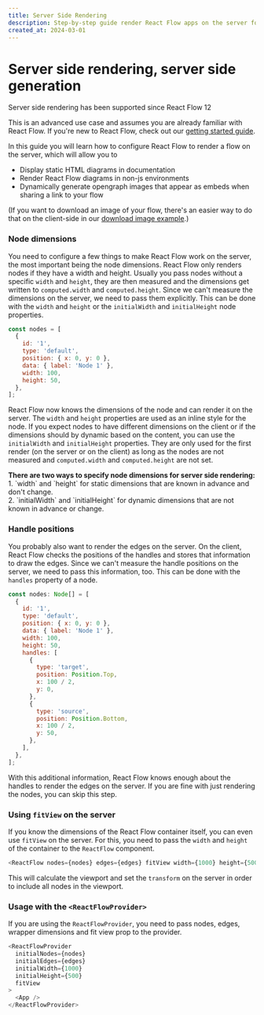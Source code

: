 ```yaml
---
title: Server Side Rendering
description: Step-by-step guide render React Flow apps on the server for displaying static flows, dynamically generating images from flows, or rendering graphs in non-javascript environments
created_at: 2024-03-01
---
```


# Server side rendering, server side generation


<Callout type="info">
  Server side rendering has been supported since React Flow 12
</Callout>

This is an advanced use case and assumes you are already familiar with React Flow. If you're new to React Flow, check out our [getting started guide](/learn/getting-started/installation-and-requirements).

In this guide you will learn how to configure React Flow to render a flow on the server, which will allow you to

- Display static HTML diagrams in documentation
- Render React Flow diagrams in non-js environments
- Dynamically generate opengraph images that appear as embeds when sharing a link to your flow

(If you want to download an image of your flow, there's an easier way to do that on the client-side in our [download image example](/examples/misc/download-image).)

### Node dimensions

You need to configure a few things to make React Flow work on the server, the most important being the node dimensions. React Flow only renders nodes if they have a width and height. Usually you pass nodes without a specific `width` and `height`, they are then measured and the dimensions get written to `computed.width` and `computed.height`. Since we can't measure the dimensions on the server, we need to pass them explicitly. This can be done with the `width` and `height` or the `initialWidth` and `initialHeight` node properties.

```js
const nodes = [
  {
    id: '1',
    type: 'default',
    position: { x: 0, y: 0 },
    data: { label: 'Node 1' },
    width: 100,
    height: 50,
  },
];
```

React Flow now knows the dimensions of the node and can render it on the server. The `width` and `height` properties are used as an inline style for the node. If you expect nodes to have different dimensions on the client or if the dimensions should by dynamic based on the content, you can use the `initialWidth` and `initialHeight` properties. They are only used for the first render (on the server or on the client) as long as the nodes are not measured and `computed.width` and `computed.height` are not set.

<Callout type="default">
  <strong>
    There are two ways to specify node dimensions for server side rendering:
  </strong>
  <div>
    1. `width` and `height` for static dimensions that are known in advance and
    don't change.
  </div>
  <div>
    2. `initialWidth` and `initialHeight` for dynamic dimensions that are not
    known in advance or change.
  </div>
</Callout>

### Handle positions

You probably also want to render the edges on the server. On the client, React Flow checks the positions of the handles and stores that information to draw the edges. Since we can't measure the handle positions on the server, we need to pass this information, too. This can be done with the `handles` property of a node.

```js
const nodes: Node[] = [
  {
    id: '1',
    type: 'default',
    position: { x: 0, y: 0 },
    data: { label: 'Node 1' },
    width: 100,
    height: 50,
    handles: [
      {
        type: 'target',
        position: Position.Top,
        x: 100 / 2,
        y: 0,
      },
      {
        type: 'source',
        position: Position.Bottom,
        x: 100 / 2,
        y: 50,
      },
    ],
  },
];
```

With this additional information, React Flow knows enough about the handles to render the edges on the server. If you are fine with just rendering the nodes, you can skip this step.

### Using `fitView` on the server

If you know the dimensions of the React Flow container itself, you can even use `fitView` on the server. For this, you need to pass the `width` and `height` of the container to the `ReactFlow` component.

```js
<ReactFlow nodes={nodes} edges={edges} fitView width={1000} height={500} />
```

This will calculate the viewport and set the `transform` on the server in order to include all nodes in the viewport.

### Usage with the `<ReactFlowProvider>`

If you are using the `ReactFlowProvider`, you need to pass nodes, edges, wrapper dimensions and fit view prop to the provider.

```js
<ReactFlowProvider
  initialNodes={nodes}
  initialEdges={edges}
  initialWidth={1000}
  initialHeight={500}
  fitView
>
  <App />
</ReactFlowProvider>
```
